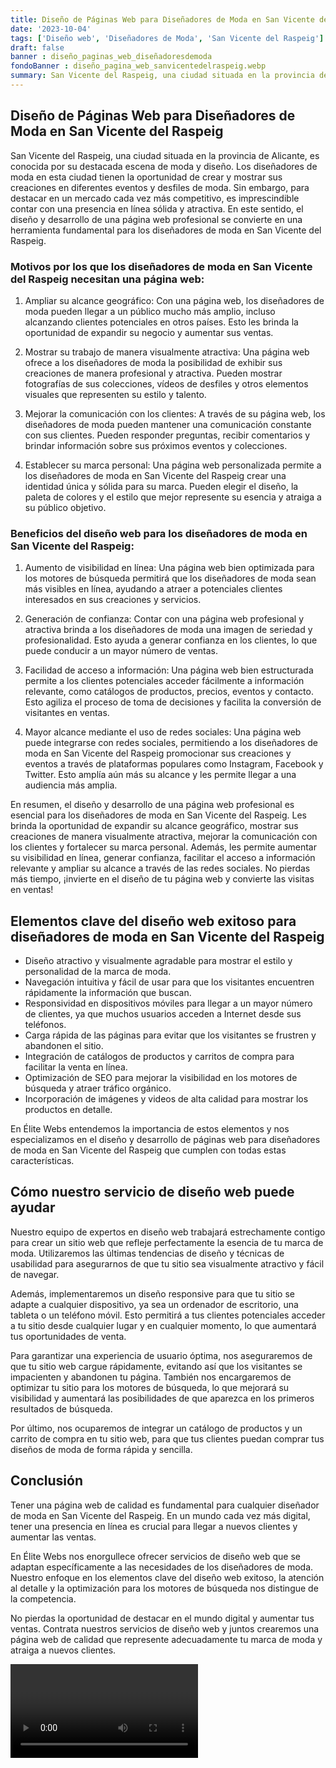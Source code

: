 ```yaml
---
title: Diseño de Páginas Web para Diseñadores de Moda en San Vicente del Raspeig
date: '2023-10-04'
tags: ['Diseño web', 'Diseñadores de Moda', 'San Vicente del Raspeig']
draft: false
banner : diseño_paginas_web_diseñadoresdemoda
fondoBanner : diseño_pagina_web_sanvicentedelraspeig.webp
summary: San Vicente del Raspeig, una ciudad situada en la provincia de Alicante, es conocida por su destacada escena de moda y diseño. Los diseñadores de moda en esta ciudad tienen la oportunidad de crear y mostrar sus creaciones en diferentes eventos y desfiles de moda. Sin embargo, para destacar en un mercado cada vez más competitivo, es imprescindible contar con una presencia en línea sólida y atractiva. En este sentido, el diseño y desarrollo de una página web profesional se convierte en una herramienta fundamental para los diseñadores de moda en San Vicente del Raspeig.
---
```


## Diseño de Páginas Web para Diseñadores de Moda en San Vicente del Raspeig

San Vicente del Raspeig, una ciudad situada en la provincia de Alicante, es conocida por su destacada escena de moda y diseño. Los diseñadores de moda en esta ciudad tienen la oportunidad de crear y mostrar sus creaciones en diferentes eventos y desfiles de moda. Sin embargo, para destacar en un mercado cada vez más competitivo, es imprescindible contar con una presencia en línea sólida y atractiva. En este sentido, el diseño y desarrollo de una página web profesional se convierte en una herramienta fundamental para los diseñadores de moda en San Vicente del Raspeig.

### Motivos por los que los diseñadores de moda en San Vicente del Raspeig necesitan una página web:

1. Ampliar su alcance geográfico: Con una página web, los diseñadores de moda pueden llegar a un público mucho más amplio, incluso alcanzando clientes potenciales en otros países. Esto les brinda la oportunidad de expandir su negocio y aumentar sus ventas.

2. Mostrar su trabajo de manera visualmente atractiva: Una página web ofrece a los diseñadores de moda la posibilidad de exhibir sus creaciones de manera profesional y atractiva. Pueden mostrar fotografías de sus colecciones, vídeos de desfiles y otros elementos visuales que representen su estilo y talento.

3. Mejorar la comunicación con los clientes: A través de su página web, los diseñadores de moda pueden mantener una comunicación constante con sus clientes. Pueden responder preguntas, recibir comentarios y brindar información sobre sus próximos eventos y colecciones.

4. Establecer su marca personal: Una página web personalizada permite a los diseñadores de moda en San Vicente del Raspeig crear una identidad única y sólida para su marca. Pueden elegir el diseño, la paleta de colores y el estilo que mejor represente su esencia y atraiga a su público objetivo.

### Beneficios del diseño web para los diseñadores de moda en San Vicente del Raspeig:

1. Aumento de visibilidad en línea: Una página web bien optimizada para los motores de búsqueda permitirá que los diseñadores de moda sean más visibles en línea, ayudando a atraer a potenciales clientes interesados en sus creaciones y servicios.

2. Generación de confianza: Contar con una página web profesional y atractiva brinda a los diseñadores de moda una imagen de seriedad y profesionalidad. Esto ayuda a generar confianza en los clientes, lo que puede conducir a un mayor número de ventas.

3. Facilidad de acceso a información: Una página web bien estructurada permite a los clientes potenciales acceder fácilmente a información relevante, como catálogos de productos, precios, eventos y contacto. Esto agiliza el proceso de toma de decisiones y facilita la conversión de visitantes en ventas.

4. Mayor alcance mediante el uso de redes sociales: Una página web puede integrarse con redes sociales, permitiendo a los diseñadores de moda en San Vicente del Raspeig promocionar sus creaciones y eventos a través de plataformas populares como Instagram, Facebook y Twitter. Esto amplía aún más su alcance y les permite llegar a una audiencia más amplia.

En resumen, el diseño y desarrollo de una página web profesional es esencial para los diseñadores de moda en San Vicente del Raspeig. Les brinda la oportunidad de expandir su alcance geográfico, mostrar sus creaciones de manera visualmente atractiva, mejorar la comunicación con los clientes y fortalecer su marca personal. Además, les permite aumentar su visibilidad en línea, generar confianza, facilitar el acceso a información relevante y ampliar su alcance a través de las redes sociales. No pierdas más tiempo, ¡invierte en el diseño de tu página web y convierte las visitas en ventas!

<GifSeo />

<Cta />

## Elementos clave del diseño web exitoso para diseñadores de moda en San Vicente del Raspeig

- Diseño atractivo y visualmente agradable para mostrar el estilo y personalidad de la marca de moda.
- Navegación intuitiva y fácil de usar para que los visitantes encuentren rápidamente la información que buscan.
- Responsividad en dispositivos móviles para llegar a un mayor número de clientes, ya que muchos usuarios acceden a Internet desde sus teléfonos.
- Carga rápida de las páginas para evitar que los visitantes se frustren y abandonen el sitio.
- Integración de catálogos de productos y carritos de compra para facilitar la venta en línea.
- Optimización de SEO para mejorar la visibilidad en los motores de búsqueda y atraer tráfico orgánico.
- Incorporación de imágenes y videos de alta calidad para mostrar los productos en detalle.

En Élite Webs entendemos la importancia de estos elementos y nos especializamos en el diseño y desarrollo de páginas web para diseñadores de moda en San Vicente del Raspeig que cumplen con todas estas características.

## Cómo nuestro servicio de diseño web puede ayudar

Nuestro equipo de expertos en diseño web trabajará estrechamente contigo para crear un sitio web que refleje perfectamente la esencia de tu marca de moda. Utilizaremos las últimas tendencias de diseño y técnicas de usabilidad para asegurarnos de que tu sitio sea visualmente atractivo y fácil de navegar.

Además, implementaremos un diseño responsive para que tu sitio se adapte a cualquier dispositivo, ya sea un ordenador de escritorio, una tableta o un teléfono móvil. Esto permitirá a tus clientes potenciales acceder a tu sitio desde cualquier lugar y en cualquier momento, lo que aumentará tus oportunidades de venta.

Para garantizar una experiencia de usuario óptima, nos aseguraremos de que tu sitio web cargue rápidamente, evitando así que los visitantes se impacienten y abandonen tu página. También nos encargaremos de optimizar tu sitio para los motores de búsqueda, lo que mejorará su visibilidad y aumentará las posibilidades de que aparezca en los primeros resultados de búsqueda.

Por último, nos ocuparemos de integrar un catálogo de productos y un carrito de compra en tu sitio web, para que tus clientes puedan comprar tus diseños de moda de forma rápida y sencilla.

## Conclusión

Tener una página web de calidad es fundamental para cualquier diseñador de moda en San Vicente del Raspeig. En un mundo cada vez más digital, tener una presencia en línea es crucial para llegar a nuevos clientes y aumentar las ventas.

En Élite Webs nos enorgullece ofrecer servicios de diseño web que se adaptan específicamente a las necesidades de los diseñadores de moda. Nuestro enfoque en los elementos clave del diseño web exitoso, la atención al detalle y la optimización para los motores de búsqueda nos distingue de la competencia.

No pierdas la oportunidad de destacar en el mundo digital y aumentar tus ventas. Contrata nuestros servicios de diseño web y juntos crearemos una página web de calidad que represente adecuadamente tu marca de moda y atraiga a nuevos clientes.

<Video />

<CtaBot job='Diseñadores de Moda' city='San Vicente del Raspeig'/>

<Gmaps query='San Vicente del Raspeig+españa+maps' />